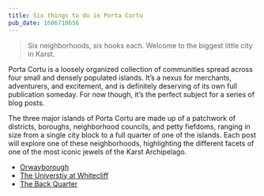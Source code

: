 ```yaml
---
title: Six things to do in Porta Cortu
pub_date: 1606710656
---
```


> Six neighborhoods, six hooks each. Welcome to the biggest little city in Karst.

Porta Cortu is a loosely organized collection of communities spread across four small and densely populated islands. It’s a nexus for merchants, adventurers, and excitement, and is definitely deserving of its own full publication someday. For now though, it’s the perfect subject for a series of blog posts.

The three major islands of Porta Cortu are made up of a patchwork of districts, boroughs, neighborhood councils, and petty fiefdoms, ranging in size from a single city block to a full quarter of one of the islands. Each post will explore one of these neighborhoods, highlighting the different facets of one of the most iconic jewels of the Karst Archipelago.

- [Orwayborough](orwayborough)
- [The Universtiy at Whitecliff](the_university_at_whitecliff)
- [The Back Quarter](the_back_quarter)
